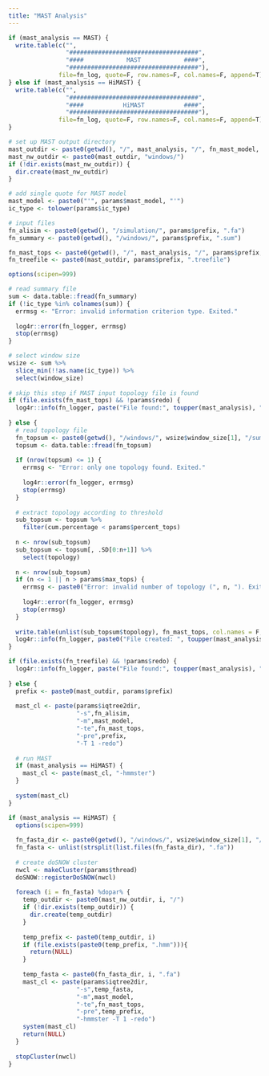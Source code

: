 ```yaml
---
title: "MAST Analysis"
---
```


```r
if (mast_analysis == MAST) {
  write.table(c("",
                "####################################",
                "####            MAST            ####",
                "####################################"),
              file=fn_log, quote=F, row.names=F, col.names=F, append=T)
} else if (mast_analysis == HiMAST) {
  write.table(c("",
                "####################################",
                "####           HiMAST           ####",
                "####################################"),
              file=fn_log, quote=F, row.names=F, col.names=F, append=T)
}

# set up MAST output directory
mast_outdir <- paste0(getwd(), "/", mast_analysis, "/", fn_mast_model, "/")
mast_nw_outdir <- paste0(mast_outdir, "windows/")
if (!dir.exists(mast_nw_outdir)) {
  dir.create(mast_nw_outdir)
}

# add single quote for MAST model
mast_model <- paste0("'", params$mast_model, "'")
ic_type <- tolower(params$ic_type)

# input files
fn_alisim <- paste0(getwd(), "/simulation/", params$prefix, ".fa")
fn_summary <- paste0(getwd(), "/windows/", params$prefix, ".sum")

fn_mast_tops <- paste0(getwd(), "/", mast_analysis, "/", params$prefix, ".mast.tops")
fn_treefile <- paste0(mast_outdir, params$prefix, ".treefile")
```

```r
options(scipen=999)

# read summary file
sum <- data.table::fread(fn_summary)
if (!ic_type %in% colnames(sum)) {
  errmsg <- "Error: invalid information criterion type. Exited."
  
  log4r::error(fn_logger, errmsg)
  stop(errmsg)
}

# select window size
wsize <- sum %>%
  slice_min(!!as.name(ic_type)) %>%
  select(window_size)
  
# skip this step if MAST input topology file is found
if (file.exists(fn_mast_tops) && !params$redo) {
  log4r::info(fn_logger, paste("File found:", toupper(mast_analysis), "topology file. Skipped."))
  
} else {
  # read topology file
  fn_topsum <- paste0(getwd(), "/windows/", wsize$window_size[1], "/summary/", params$prefix, ".topsum")
  topsum <- data.table::fread(fn_topsum)
  
  if (nrow(topsum) <= 1) {
    errmsg <- "Error: only one topology found. Exited."
    
    log4r::error(fn_logger, errmsg)
    stop(errmsg)
  }
  
  # extract topology according to threshold
  sub_topsum <- topsum %>%
    filter(cum.percentage < params$percent_tops)
  
  n <- nrow(sub_topsum)
  sub_topsum <- topsum[, .SD[0:n+1]] %>%
    select(topology)
  
  n <- nrow(sub_topsum)
  if (n <= 1 || n > params$max_tops) {
    errmsg <- paste0("Error: invalid number of topology (", n, "). Exited.")
    
    log4r::error(fn_logger, errmsg)
    stop(errmsg)
  }
  
  write.table(unlist(sub_topsum$topology), fn_mast_tops, col.names = F, quote = F, row.names = F)
  log4r::info(fn_logger, paste0("File created: ", toupper(mast_analysis), " topology file based on ", toupper(params$ic_type), "."))
}
```

```r
if (file.exists(fn_treefile) && !params$redo) {
  log4r::info(fn_logger, paste("File found:", toupper(mast_analysis), "treefile. Skipped."))
  
} else {
  prefix <- paste0(mast_outdir, params$prefix)
  
  mast_cl <- paste(params$iqtree2dir,
                   "-s",fn_alisim,
                   "-m",mast_model,
                   "-te",fn_mast_tops,
                   "-pre",prefix,
                   "-T 1 -redo")
  
  # run MAST
  if (mast_analysis == HiMAST) {
    mast_cl <- paste(mast_cl, "-hmmster")
  }
  
  system(mast_cl)
}
```

```r
if (mast_analysis == HiMAST) {
  options(scipen=999)
    
  fn_fasta_dir <- paste0(getwd(), "/windows/", wsize$window_size[1], "/alignment/")
  fn_fasta <- unlist(strsplit(list.files(fn_fasta_dir), ".fa"))
  
  # create doSNOW cluster
  nwcl <- makeCluster(params$thread)
  doSNOW::registerDoSNOW(nwcl)
  
  foreach (i = fn_fasta) %dopar% {
    temp_outdir <- paste0(mast_nw_outdir, i, "/")
    if (!dir.exists(temp_outdir)) {
      dir.create(temp_outdir)
    }
    
    temp_prefix <- paste0(temp_outdir, i)
    if (file.exists(paste0(temp_prefix, ".hmm"))){
      return(NULL)
    }
    
    temp_fasta <- paste0(fn_fasta_dir, i, ".fa")
    mast_cl <- paste(params$iqtree2dir,
                   "-s",temp_fasta,
                   "-m",mast_model,
                   "-te",fn_mast_tops,
                   "-pre",temp_prefix,
                   "-hmmster -T 1 -redo")
    system(mast_cl)
    return(NULL)
  }
  
  stopCluster(nwcl)
}
```